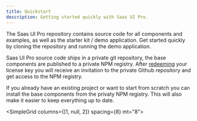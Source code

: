 ```yaml
---
title: Quickstart
description: Getting started quickly with Saas UI Pro.
---
```


The Saas UI Pro repository contains source code for all components and examples, as well as the starter kit / demo application.
Get started quickly by cloning the repository and running the demo application.

Saas UI Pro source code ships in a private git repository, the base components are published to a private NPM registry.
After [redeeming](/redeem) your license key you will receive an invitation to the private Github repository and get access to the NPM registry.

If you already have an existing project or want to start from scratch you can install the base components from the privaty NPM registry.
This will also make it easier to keep everything up to date.

<SimpleGrid columns={[1, null, 2]} spacing={8} mt="8">
  <QuickLink
    href="/docs/pro/installation/clone-repository"
    title="Clone repository"
    description="Clone the Git repository."
    label="Get started"
  />

  <QuickLink
    href="/docs/pro/installation/private-npm/overview"
    title="Private NPM"
    description="Setting up the Private NPM registry."
    label="Get started"
  />
</SimpleGrid>
